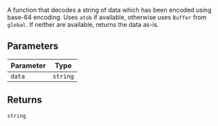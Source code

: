 A function that decodes a string of data which has been encoded using base-64 encoding.
Uses `atob` if available, otherwise uses `Buffer` from `global`. If neither are available, returns the data as-is.

## Parameters

| Parameter | Type     |
| --------- | -------- |
| `data`    | `string` |

## Returns

`string`
